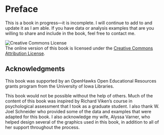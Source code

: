 # Preface {-}

This is a book in progress—it is incomplete. I will continue to add to and update it as I am able. If you have data or analysis examples that are you willing to share and include in the book, feel free to contact me.

![Creative Commons License](Images/CC-BY.png)  
The online version of this book is licensed under the [Creative Commons Attribution License](https://creativecommons.org/licenses/by/4.0/).

## Acknowledgments

This book was supported by an OpenHawks Open Educational Resources grants program from the University of Iowa Libraries.

This book would not be possible without the help of others. Much of the content of this book was inspired by Richard Viken's course in psychological assessment that I took as a graduate student. I also thank W. Joel Schneider who provided some of the data and examples that were adapted for this book. I also acknowledge my wife, Alyssa Varner, who helped design several of the graphics used in this book, in addition to all of her support throughout the process.